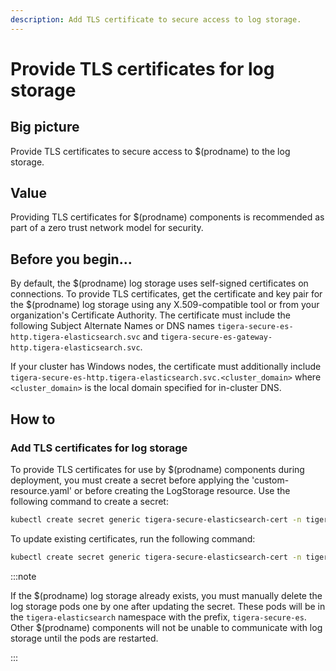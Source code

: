 ```yaml
---
description: Add TLS certificate to secure access to log storage.
---
```


# Provide TLS certificates for log storage

## Big picture

Provide TLS certificates to secure access to $(prodname) to the log storage.

## Value

Providing TLS certificates for $(prodname) components is recommended as part of a zero trust network model for security.

## Before you begin...

By default, the $(prodname) log storage uses self-signed certificates on connections. To provide TLS certificates,
get the certificate and key pair for the $(prodname) log storage using any X.509-compatible tool or from your organization's
Certificate Authority. The certificate must include the following Subject Alternate Names or DNS names `tigera-secure-es-http.tigera-elasticsearch.svc` and `tigera-secure-es-gateway-http.tigera-elasticsearch.svc`.

If your cluster has Windows nodes, the certificate must additionally include `tigera-secure-es-http.tigera-elasticsearch.svc.<cluster_domain>` where `<cluster_domain>` is the local domain specified for in-cluster DNS.

## How to

### Add TLS certificates for log storage

To provide TLS certificates for use by $(prodname) components during deployment, you must create a secret before applying the 'custom-resource.yaml' or before creating the LogStorage resource. Use the following command to create a secret:

```bash
kubectl create secret generic tigera-secure-elasticsearch-cert -n tigera-operator --from-file=tls.crt=</path/to/certificate-file> --from-file=tls.key=</path/to/key-file>
```

To update existing certificates, run the following command:

```bash
kubectl create secret generic tigera-secure-elasticsearch-cert -n tigera-operator --from-file=tls.crt=</path/to/certificate-file> --from-file=tls.key=</path/to/key-file> --dry-run -o yaml --save-config | kubectl replace -f -
```

:::note

If the $(prodname) log storage already exists, you must manually delete the log storage pods one by one
after updating the secret. These pods will be in the `tigera-elasticsearch` namespace with the prefix, `tigera-secure-es`.
Other $(prodname) components will not be unable to communicate with log storage until the pods are restarted.

:::
